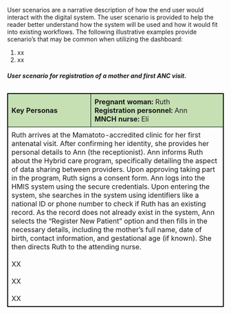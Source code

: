 User scenarios are a narrative description of how the end user would interact with the digital system. The user scenario is provided to help the reader better understand how the system will be used and how it would fit into existing workflows. The following illustrative examples provide scenario’s that may be common when utilizing the dashboard:

1.	xx
2.	xx


###### **User scenario for registration of a mother and first ANC visit.**

<table style="width:100%; border-collapse: collapse; border: 1px solid black;">
    <tr>
        <td style="background-color: #c6e0b4; font-weight: bold; padding: 8px; border: 1px solid black;">Key Personas</td>
        <td style="background-color: #c6e0b4; padding: 8px; border: 1px solid black;">
            <strong>Pregnant woman:</strong> Ruth<br>
            <strong>Registration personnel:</strong> Ann<br>
            <strong>MNCH nurse:</strong> Eli
        </td>
    </tr>
    <tr>
        <td colspan="2" style="padding: 8px; border: 1px solid black;">
            Ruth arrives at the Mamatoto-accredited clinic for her first antenatal visit. After confirming her identity, she provides her personal details to Ann (the receptionist). Ann informs Ruth about the Hybrid care program, specifically detailing the aspect of data sharing between providers. Upon approving taking part in the program, Ruth signs a consent form. Ann logs into the HMIS system using the secure credentials. Upon entering the system, she searches in the system using identifiers like a national ID or phone number to check if Ruth has an existing record. As the record does not already exist in the system, Ann selects the “Register New Patient” option and then fills in the necessary details, including the mother’s full name, date of birth, contact information, and gestational age (if known).  She then directs Ruth to the attending nurse.
            <br><br>
            XX
            <br><br>
            XX 
            <br><br>
            XX
        </td>
    </tr>
</table>

<br>
